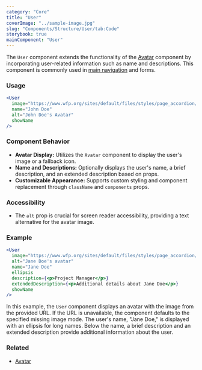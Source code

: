 ```yaml
---
category: "Core"
title: "User"
coverImage: "../sample-image.jpg"
slug: "Components/Structure/User/tab:Code"
storybook: true
mainComponent: "User"
---
```


The `User` component extends the functionality of the [Avatar](../structure/avatar) component by incorporating user-related information such as name and descriptions. This component is commonly used in [main navigation](../../navigation/mainnavigation) and forms.

### Usage

```jsx live
<User
  image="https://www.wfp.org/sites/default/files/styles/page_accordion/public/images/ourwork_humanitarian.jpg?itok=R0ymBwxH"
  name="John Doe"
  alt="John Doe's Avatar"
  showName
/>
```

### Component Behavior

- **Avatar Display:** Utilizes the `Avatar` component to display the user's image or a fallback icon.
- **Name and Descriptions:** Optionally displays the user's name, a brief description, and an extended description based on props.
- **Customizable Appearance:** Supports custom styling and component replacement through `className` and `components` props.

### Accessibility

- The `alt` prop is crucial for screen reader accessibility, providing a text alternative for the avatar image.

### Example

```jsx live
<User
  image="https://www.wfp.org/sites/default/files/styles/page_accordion/public/images/ourwork_humanitarian.jpg?itok=R0ymBwxH"
  alt="Jane Doe's avatar"
  name="Jane Doe"
  ellipsis
  description={<p>Project Manager</p>}
  extendedDescription={<p>Additional details about Jane Doe</p>}
  showName
/>
```

In this example, the `User` component displays an avatar with the image from the provided URL. If the URL is unavailable, the component defaults to the specified missing image mode. The user's name, "Jane Doe," is displayed with an ellipsis for long names. Below the name, a brief description and an extended description provide additional information about the user.

### Related

- [Avatar](../structure/avatar)
